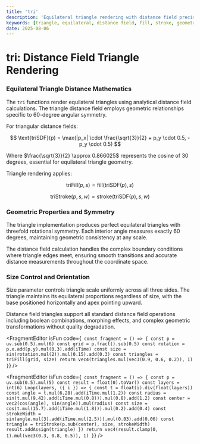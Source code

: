 ```yaml
---
title: 'tri'
description: 'Equilateral triangle rendering with distance field precision and stroke control'
keywords: [triangle, equilateral, distance field, fill, stroke, geometry]
date: 2025-08-06
---
```



# tri: Distance Field Triangle Rendering

### Equilateral Triangle Distance Mathematics

The `tri` functions render equilateral triangles using analytical distance field calculations. The triangle distance field employs geometric relationships specific to 60-degree angular symmetry.

For triangular distance fields:

$$
\text{triSDF}(p) = \max(|p_x| \cdot \frac{\sqrt{3}}{2} + p_y \cdot 0.5, -p_y \cdot 0.5)
$$

Where $\frac{\sqrt{3}}{2} \approx 0.866025$ represents the cosine of 30 degrees, essential for equilateral triangle geometry.

Triangle rendering applies:

$$
\text{triFill}(p, s) = \text{fill}(\text{triSDF}(p), s)
$$

$$
\text{triStroke}(p, s, w) = \text{stroke}(\text{triSDF}(p), s, w)
$$

### Geometric Properties and Symmetry

The triangle implementation produces perfect equilateral triangles with threefold rotational symmetry. Each interior angle measures exactly 60 degrees, maintaining geometric consistency at any scale.

The distance field calculation handles the complex boundary conditions where triangle edges meet, ensuring smooth transitions and accurate distance measurements throughout the coordinate space.

### Size Control and Orientation

Size parameter controls triangle scale uniformly across all three sides. The triangle maintains its equilateral proportions regardless of size, with the base positioned horizontally and apex pointing upward.

Distance field triangles support all standard distance field operations including boolean combinations, morphing effects, and complex geometric transformations without quality degradation.

<FragmentEditor
        isFun
        code={`
const fragment = () => {
        const p = uv.sub(0.5).mul(6)
        const grid = p.fract().sub(0.5)
        const rotation = p.x.add(p.y).mul(0.3).add(iTime)
        const size = sin(rotation.mul(2)).mul(0.15).add(0.3)
        const triangles = triFill(grid, size)
        return vec4(triangles.mul(vec3(0.9, 0.6, 0.2)), 1)
}`}
/>

<FragmentEditor
        isFun
        code={`
const fragment = () => {
        const p = uv.sub(0.5).mul(5)
        const result = float(0).toVar()
        const layers = int(6)
        Loop(layers, ({ i }) => {
                const t = float(i).div(float(layers))
                const angle = t.mul(6.28).add(iTime.mul(1.2))
                const radius = sin(t.mul(9.42).add(iTime.mul(0.8))).mul(0.8).add(1.2)
                const center = vec2(cos(angle), sin(angle)).mul(radius)
                const size = cos(t.mul(15.7).add(iTime.mul(1.8))).mul(0.2).add(0.4)
                const strokeWidth = sin(angle.mul(3).add(iTime.mul(2.5))).mul(0.03).add(0.06)
                const triangle = triStroke(p.sub(center), size, strokeWidth)
                result.addAssign(triangle)
        })
        return vec4(result.clamp(0, 1).mul(vec3(0.3, 0.8, 0.5)), 1)
}`}
/>